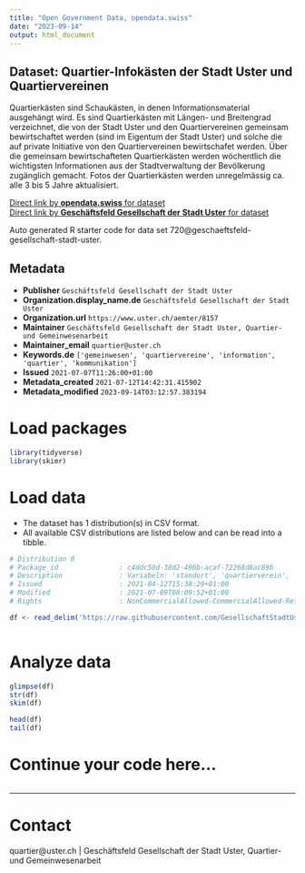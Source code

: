 ```yaml
---
title: "Open Government Data, opendata.swiss"
date: "2023-09-14"
output: html_document
---
```


## Dataset: Quartier-Infokästen der Stadt Uster und Quartiervereinen

Quartierkästen sind Schaukästen, in denen Informationsmaterial ausgehängt wird. Es sind Quartierkästen mit Längen- und Breitengrad verzeichnet, die von der Stadt Uster und den Quartiervereinen gemeinsam bewirtschaftet werden (sind im Eigentum der Stadt Uster) und solche die auf private Initiative von den Quartiervereinen bewirtschafet werden. Über die gemeinsam bewirtschafteten Quartierkästen werden wöchentlich die wichtigsten Informationen aus der Stadtverwaltung der Bevölkerung zugänglich gemacht. Fotos der Quartierkästen werden unregelmässig ca. alle 3 bis 5 Jahre aktualisiert.

[Direct link by **opendata.swiss** for dataset](https://opendata.swiss/de/dataset/quartier-infokasten-der-stadt-uster-und-quartiervereinen)<br>
[Direct link by **Geschäftsfeld Gesellschaft der Stadt Uster** for dataset](https://github.com/GesellschaftStadtUster/quartier_infokaesten)

Auto generated R starter code for data set 720@geschaeftsfeld-gesellschaft-stadt-uster.

## Metadata

- **Publisher** `Geschäftsfeld Gesellschaft der Stadt Uster`
- **Organization.display_name.de** `Geschäftsfeld Gesellschaft der Stadt Uster`
- **Organization.url** `https://www.uster.ch/aemter/8157`
- **Maintainer** `Geschäftsfeld Gesellschaft der Stadt Uster, Quartier- und Gemeinwesenarbeit`
- **Maintainer_email** `quartier@uster.ch`
- **Keywords.de** `['gemeinwesen', 'quartiervereine', 'information', 'quartier', 'kommunikation']`
- **Issued** `2021-07-07T11:26:00+01:00`
- **Metadata_created** `2021-07-12T14:42:31.415902`
- **Metadata_modified** `2023-09-14T03:12:57.383194`


# Load packages

```r

library(tidyverse)
library(skimr)

```

# Load data

-   The dataset has 1 distribution(s) in CSV format.
-   All available CSV distributions are listed below and can be read into a tibble.

```r

# Distribution 0
# Package_id               : c4ddc50d-38d2-496b-acaf-72268d8ac89b
# Description              : Variabeln: 'standort', 'quartierverein', 'besitzer' = 'stadt' oder 'quartierverein', 'lat' = Breitengrad, 'lng' = Längengrad, 'bild_kasten' = URL zum Foto des Quartierkastens, 'link_google-streetview' = URL zum Foto des Quartierkastens auf Google Streetview.
# Issued                   : 2021-04-12T15:38:29+01:00
# Modified                 : 2021-07-09T08:09:52+01:00
# Rights                   : NonCommercialAllowed-CommercialAllowed-ReferenceRequired

df <- read_delim('https://raw.githubusercontent.com/GesellschaftStadtUster/quartier_infokaesten/main/liste_quartierinfokaesten.csv')



```

# Analyze data

```r

glimpse(df)
str(df)
skim(df)

head(df)
tail(df)

```

# Continue your code here...

```r

```

------------------------------------------------------------------------

# Contact

quartier@uster.ch | Geschäftsfeld Gesellschaft der Stadt Uster, Quartier- und Gemeinwesenarbeit
